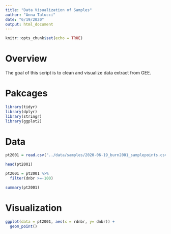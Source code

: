 ```yaml
---
title: "Data Visualization of Samples"
author: "Anna Talucci"
date: "6/19/2020"
output: html_document
---
```


```r
knitr::opts_chunk$set(echo = TRUE)
```

# Overview
The goal of this script is to clean and visualize data extract from GEE.


# Pakcages
```r
library(tidyr)
library(dplyr)
library(stringr)
library(ggplot2)
```

# Data
```r
pt2001 = read.csv("../data/samples/2020-06-19_burn2001_samplepoints.csv")
```


```r
head(pt2001)
```

```r
pt2001 = pt2001 %>%
  filter(dnbr >=-100)
```

```r
summary(pt2001)
```


# Visualization

```r
ggplot(data = pt2001, aes(x = rdnbr, y= dnbr)) +
  geom_point()
```

